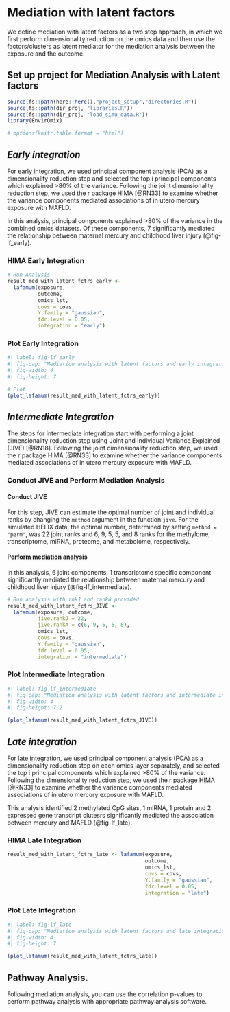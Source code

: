 # Mediation with latent factors {#sec-med_lf}

We define mediation with latent factors as a two step approach, in which we first perform dimensionality reduction on the omics data and then use the factors/clusters as latent mediator for the mediation analysis between the exposure and the outcome. 

## Set up project for Mediation Analysis with Latent factors 
```r
source(fs::path(here::here(),"project_setup","directories.R"))
source(fs::path(dir_proj, "libraries.R"))
source(fs::path(dir_proj, "load_simu_data.R"))
library(EnvirOmix)

# options(knitr.table.format = "html")
```


## *Early integration*

For early integration, we used principal component analysis (PCA) as a dimensionality reduction step and selected the top i principal components which explained >80% of the variance. Following the joint dimensionality reduction step, we used the r package HIMA [@RN33] to examine whether the variance components mediated associations of in utero mercury exposure with MAFLD. 

In this analysis,  principal components explained >80% of the variance in the combined omics datasets. Of these  components, 7 significantly mediated the relationship between maternal mercury and childhood liver injury (@fig-lf_early). 

### HIMA Early Integration
```r
# Run Analysis
result_med_with_latent_fctrs_early <-
  lafamum(exposure, 
          outcome,
          omics_lst, 
          covs = covs,
          Y.family = "gaussian",
          fdr.level = 0.05, 
          integration = "early")

```

### Plot Early Integration
```r
#| label: fig-lf_early
#| fig-cap: "Mediation analysis with latent factors and early integration identifies joing components which mediate the association between maternal mercury and childhood liver injury. Panel A shows the mediation effects, where Alpha represents the coefficient estimates of the exposure to the mediator, Beta indicates the coefficient estimates of the mediators to the outcome, and TE (%) represents the percent total effect mediated calculated as alpha*beta/gamma. Panel B shows the individual correlation between the omic feature and the joint component." 
#| fig-width: 4
#| fig-height: 7

# Plot
(plot_lafamum(result_med_with_latent_fctrs_early))
```

## *Intermediate Integration*

The steps for intermediate integration start with performing a joint dimensionality reduction step using Joint and Individual Variance Explained (JIVE) [@RN18]. Following the joint dimensionality reduction step, we used the r package HIMA [@RN33] to examine whether the variance components mediated associations of in utero mercury exposure with MAFLD. 

### Conduct JIVE and Perform Mediation Analysis

#### Conduct JIVE
For this step, JIVE can estimate the optimal number of joint and individual ranks by changing the `method` argument in the function `jive`. For the simulated HELIX data, the optimal number, determined by setting `method = "perm"`, was 22 joint ranks and 6, 9, 5, 5, and 8 ranks for the methylome, transcriptome, miRNA, proteome, and metabolome, respectively.

#### Perform mediation analysis

In this analysis, 6 joint components, 1 transcriptome specific component significantly mediated the relationship between maternal mercury and childhood liver injury (@fig-lf_intermediate). 

```r
# Run analysis with rnkJ and rankA provided
result_med_with_latent_fctrs_JIVE <- 
  lafamum(exposure, outcome,
          jive.rankJ = 22,
          jive.rankA = c(6, 9, 5, 5, 8),
          omics_lst,
          covs = covs, 
          Y.family = "gaussian",
          fdr.level = 0.05, 
          integration = "intermediate")
```

### Plot Intermediate Integration

```r
#| label: fig-lf_intermediate
#| fig-cap: "Mediation analysis with latent factors and intermediate integration identifies joint and individual variance componets which mediate the association between maternal mercury and childhood liver injury. Panel A shows the mediation effects, where Alpha represents the coefficient estimates of the exposure to the mediator, Beta indicates the coefficient estimates of the mediators to the outcome, and TE (%) represents the percent total effect mediated calculated as alpha*beta/gamma. Panel B shows the individual correlation between the omic feature and the joint and individual components." 
#| fig-width: 4
#| fig-height: 7.2

(plot_lafamum(result_med_with_latent_fctrs_JIVE))
```

## *Late integration*

For late integration, we used principal component analysis (PCA) as a dimensionality reduction step on each omics layer separately, and selected the top i principal components which explained >80% of the variance. Following the dimensionality reduction step, we used the r package HIMA [@RN33]  to examine whether the variance components mediated associations of in utero mercury exposure with MAFLD. 

This analysis identified 2 methylated CpG sites, 1 miRNA, 1 protein and 2 expressed gene transcript clutesrs significantly mediated the association between mercury and MAFLD (@fig-lf_late).

### HIMA Late Integration
```r
result_med_with_latent_fctrs_late <- lafamum(exposure, 
                                             outcome,
                                             omics_lst, 
                                             covs = covs,
                                             Y.family = "gaussian",
                                             fdr.level = 0.05, 
                                             integration = "late")
```

### Plot Late Integration
```r
#| label: fig-lf_late
#| fig-cap: "Mediation analysis with latent factors and late integration identifies features in each omics layer individually which mediates the association between maternal mercury and childhood liver injury. Panel A shows the mediation effects, where Alpha represents the coefficient estimates of the exposure to the mediator, Beta indicates the coefficient estimates of the mediators to the outcome, and TE (%) represents the percent total effect mediated calculated as alpha*beta/gamma. Panel B shows the individual correlation between the omic feature and components." 
#| fig-width: 4
#| fig-height: 7

(plot_lafamum(result_med_with_latent_fctrs_late))
```

## Pathway Analysis.

Following mediation analysis, you can use the correlation p-values to perform pathway analysis with appropriate pathway analysis software.
